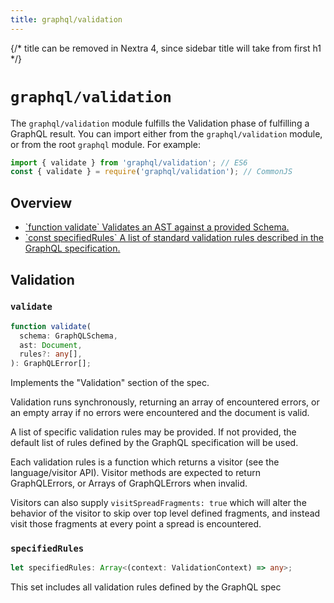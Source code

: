 ```yaml
---
title: graphql/validation
---
```


{/* title can be removed in Nextra 4, since sidebar title will take from first h1 */}

# `graphql/validation`

The `graphql/validation` module fulfills the Validation phase of fulfilling a
GraphQL result. You can import either from the `graphql/validation` module, or from the root `graphql` module. For example:

```js
import { validate } from 'graphql/validation'; // ES6
const { validate } = require('graphql/validation'); // CommonJS
```

## Overview

<ul className="apiIndex">
  <li>
    <a href="#validate">
      `function validate` Validates an AST against a provided Schema.
    </a>
  </li>
  <li>
    <a href="#specifiedrules">
      `const specifiedRules` A list of standard validation rules described in the
      GraphQL specification.
    </a>
  </li>
</ul>

## Validation

### `validate`

```ts
function validate(
  schema: GraphQLSchema,
  ast: Document,
  rules?: any[],
): GraphQLError[];
```

Implements the "Validation" section of the spec.

Validation runs synchronously, returning an array of encountered errors, or
an empty array if no errors were encountered and the document is valid.

A list of specific validation rules may be provided. If not provided, the
default list of rules defined by the GraphQL specification will be used.

Each validation rules is a function which returns a visitor
(see the language/visitor API). Visitor methods are expected to return
GraphQLErrors, or Arrays of GraphQLErrors when invalid.

Visitors can also supply `visitSpreadFragments: true` which will alter the
behavior of the visitor to skip over top level defined fragments, and instead
visit those fragments at every point a spread is encountered.

### `specifiedRules`

```ts
let specifiedRules: Array<(context: ValidationContext) => any>;
```

This set includes all validation rules defined by the GraphQL spec
